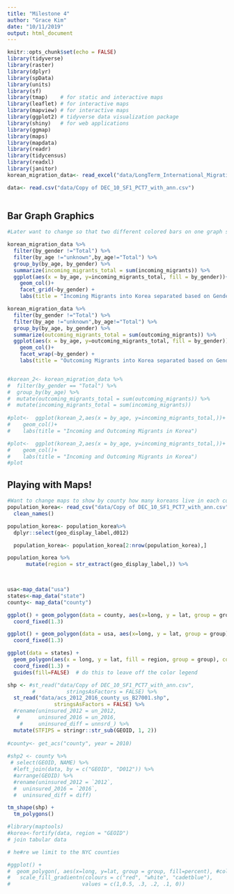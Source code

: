 ```yaml
---
title: "Milestone 4"
author: "Grace Kim"
date: "10/11/2019"
output: html_document
---
```


```r
knitr::opts_chunk$set(echo = FALSE)
library(tidyverse)
library(raster)
library(dplyr)
library(spData)
library(units)
library(sf)
library(tmap)    # for static and interactive maps
library(leaflet) # for interactive maps
library(mapview) # for interactive maps
library(ggplot2) # tidyverse data visualization package
library(shiny)   # for web applications
library(ggmap)
library(maps)
library(mapdata)
library(readr)
library(tidycensus)
library(readxl)
library(janitor)
korean_migration_data<- read_excel("data/LongTerm_International_Migration_by_Sex_and_Age_Nationals__Foreigners__20191005095057.xlsx") %>% clean_names()

data<- read.csv("data/Copy of DEC_10_SF1_PCT7_with_ann.csv")
  
```

## Bar Graph Graphics

```r
#Later want to change so that two different colored bars on one graph so its side to side

korean_migration_data %>% 
  filter(by_gender !="Total") %>%
  filter(by_age !="unknown",by_age!="Total") %>%
  group_by(by_age, by_gender) %>% 
  summarize(incoming_migrants_total = sum(incoming_migrants)) %>% 
  ggplot(aes(x = by_age, y=incoming_migrants_total, fill = by_gender))+ 
    geom_col()+
    facet_grid(~by_gender) +
    labs(title = "Incoming Migrants into Korea separated based on Gender and Age")

korean_migration_data %>% 
  filter(by_gender !="Total") %>%
  filter(by_age !="unknown",by_age!="Total") %>%
  group_by(by_age, by_gender) %>% 
  summarize(outcoming_migrants_total = sum(outcoming_migrants)) %>% 
  ggplot(aes(x = by_age, y=outcoming_migrants_total, fill = by_gender))+ 
    geom_col()+
    facet_wrap(~by_gender) +
    labs(title = "Outcoming Migrants into Korea separated based on Gender and Age")


#korean_2<- korean_migration_data %>% 
#  filter(by_gender == "Total") %>% 
#  group_by(by_age) %>% 
#  mutate(outcoming_migrants_total = sum(outcoming_migrants)) %>% 
#  mutate(incoming_migrants_total = sum(incoming_migrants))
  
#plot<-  ggplot(korean_2,aes(x = by_age, y=incoming_migrants_total,))+ 
#    geom_col()+
#    labs(title = "Incoming and Outcoming Migrants in Korea")

#plot<-  ggplot(korean_2,aes(x = by_age, y=incoming_migrants_total,))+ 
#    geom_col()+
#    labs(title = "Incoming and Outcoming Migrants in Korea")
#plot  
```

## Playing with Maps!

```r
#Want to change maps to show by county how many koreans live in each county
population_korea<- read_csv("data/Copy of DEC_10_SF1_PCT7_with_ann.csv") %>% 
  clean_names()

population_korea<- population_korea%>% 
  dplyr::select(geo_display_label,d012)

  population_korea<- population_korea[2:nrow(population_korea),]

population_korea %>% 
      mutate(region = str_extract(geo_display_label,)) %>% 
      


usa<-map_data("usa")
states<-map_data("state")
county<- map_data("county")

ggplot() + geom_polygon(data = county, aes(x=long, y = lat, group = group, fill = region),color = "white") + 
  coord_fixed(1.3)

ggplot() + geom_polygon(data = usa, aes(x=long, y = lat, group = group)) + 
  coord_fixed(1.3)

ggplot(data = states) + 
  geom_polygon(aes(x = long, y = lat, fill = region, group = group), color = "white") + 
  coord_fixed(1.3) +
  guides(fill=FALSE)  # do this to leave off the color legend

shp <- #st_read("data/Copy of DEC_10_SF1_PCT7_with_ann.csv",
        #          stringsAsFactors = FALSE) %>% 
  st_read("data/acs_2012_2016_county_us_B27001.shp",
               stringsAsFactors = FALSE) %>%
  #rename(uninsured_2012 = un_2012,
   #      uninsured_2016 = un_2016,
    #     uninsured_diff = unnsrd_) %>%
  mutate(STFIPS = stringr::str_sub(GEOID, 1, 2))
  
#county<- get_acs("county", year = 2010)
  
#shp2 <- county %>%
 # select(GEOID, NAME) %>%
  #left_join(data, by = c("GEOID", "D012")) %>%
  #arrange(GEOID) %>%
  #rename(uninsured_2012 = `2012`,
  #  uninsured_2016 = `2016`,
  #  uninsured_diff = diff)

tm_shape(shp) +
  tm_polygons()

#library(maptools)
#korea<-fortify(data, region = "GEOID") 
# join tabular data

# he#re we limit to the NYC counties

#ggplot() +
#  geom_polygon(, aes(x=long, y=lat, group = group, fill=percent), #color="grey50") +
#   scale_fill_gradientn(colours = c("red", "white", "cadetblue"),
#                       values = c(1,0.5, .3, .2, .1, 0))
```



